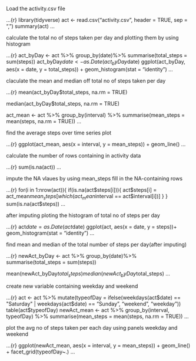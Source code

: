 Load the activity.csv file

...{r}
library(tidyverse)
act <- read.csv("activity.csv", header = TRUE, sep = ",")
summary(act)
...


calculate the total no of steps taken per day and plotting them by using histogram

...{r}
act_byDay <- act %>% 
                       group_by(date)%>%
                       summarise(total_steps = sum(steps))
act_byDay$date <- as.Date(act_byDay$date)
ggplot(act_byDay, aes(x = date, y = total_steps)) +
        geom_histogram(stat = "identity")
...

claculate the mean and median off total no of steps taken per day

...{r}
mean(act_byDay$total_steps, na.rm = TRUE)

median(act_byDay$total_steps, na.rm = TRUE)

act_mean <- act %>%
        group_by(interval) %>%
        summarise(mean_steps = mean(steps, na.rm = TRUE))
...


find the average steps over time series plot



...{r}
ggplot(act_mean, aes(x = interval, y = mean_steps)) +
        geom_line()
...


calculate the number of rows containing in activity data

...{r}
sum(is.na(act))
...


impute the NA vlaues by using mean_steps fill in the NA-containing rows

...{r}
for(i in 1:nrow(act)){
        if(is.na(act$steps[i])){
                act$steps[i] = act_mean$mean_steps[which(act_mean$interval == act$interval[i])]
        }
}
sum(is.na(act$steps))
...


after imputing ploting the histogram of total no of steps per day

...{r}
act$date = as.Date(act$date)
ggplot(act, aes(x = date, y = steps))+
        geom_histogram(stat = "identity")
...


find mean and median of the total number of steps per day(after imputing)

...{r}
newAct_byDay <- act %>% 
                       group_by(date)%>%
                       summarise(total_steps = sum(steps))

mean(newAct_byDay$total_steps)
median(newAct_byDay$total_steps)
...


create new variable containing weekday and weekend

...{r}
act <- act %>% mutate(typeofDay = ifelse(weekdays(act$date) == "Saturday" | weekdays(act$date) == "Sunday", "weekend", "weekday"))
table(act$typeofDay)
newAct_mean <- act %>%
        group_by(interval, typeofDay) %>%
        summarise(mean_steps = mean(steps, na.rm = TRUE))
...


plot the avg no of steps taken per each day using panels weekday and weekend

...{r}
ggplot(newAct_mean, aes(x = interval, y = mean_steps)) +
        geom_line() +
        facet_grid(typeofDay~.)
...


